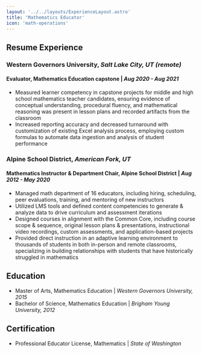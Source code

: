```yaml
---
layout: '../../layouts/ExperienceLayout.astro'
title: 'Mathematics Educator'
icon: 'math-operations'
---
```



<Construction
  message="This page will describe my experience as a mathematics educator, along with relevant items
from my resume."
/>

## Resume Experience

### Western Governors University, _Salt Lake City, UT (remote)_

#### Evaluator, Mathematics Education capstone | _Aug 2020 - Aug 2021_

- Measured learner competency in capstone projects for middle and high school mathematics teacher candidates, ensuring evidence of conceptual understanding, procedural fluency, and mathematical reasoning was present in lesson plans and recorded artifacts from the classroom
- Increased reporting accuracy and decreased turnaround with customization of existing Excel analysis process, employing custom formulas to automate data ingestion and analysis of student performance

### Alpine School District, _American Fork, UT_

#### Mathematics Instructor & Department Chair, Alpine School District | _Aug 2012 - May 2020_

- Managed math department of 16 educators, including hiring, scheduling, peer evaluations, training, and mentoring of new instructors
- Utilized LMS tools and defined content competencies to generate & analyze data to drive curriculum and assessment iterations
- Designed courses in alignment with the Common Core, including course scope & sequence, original lesson plans & presentations, instructional video recordings, custom assessments, and application-based projects
- Provided direct instruction in an adaptive learning environment to thousands of students in both in-person and remote classrooms, specializing in building relationships with students that have historically struggled in mathematics

## Education

- Master of Arts, Mathematics Education | _Western Governors University, 2015_
- Bachelor of Science, Mathematics Education | _Brigham Young University, 2012_

## Certification

- Professional Educator License, Mathematics | _State of Washington_

